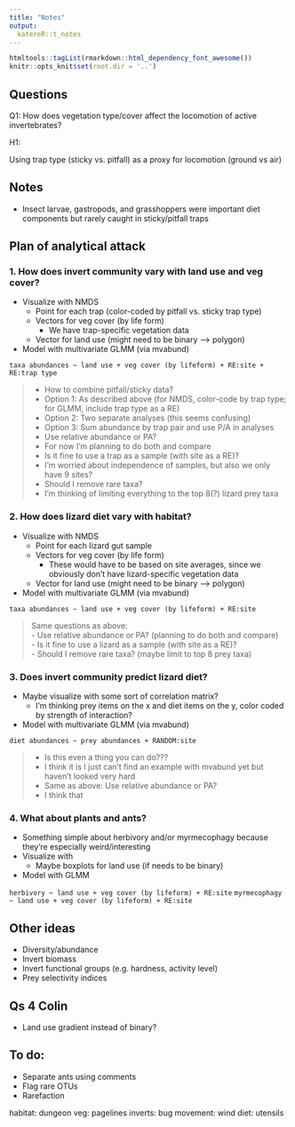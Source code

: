 ```yaml
---
title: "Notes"
output:
  katereR::t_notes
---
```


```r
htmltools::tagList(rmarkdown::html_dependency_font_awesome())
knitr::opts_knit$set(root.dir = '..')
```

## Questions

Q1: How does vegetation type/cover affect the locomotion of active invertebrates?

H1: 


Using trap type (sticky vs. pitfall) as a proxy for locomotion (ground vs air)


## Notes

- Insect larvae, gastropods, and grasshoppers were important diet components but rarely caught in sticky/pitfall traps

## Plan of analytical attack

### 1. How does invert community vary with land use and veg cover?

- Visualize with NMDS
  - Point for each trap (color-coded by pitfall vs. sticky trap type)
  - Vectors for veg cover (by life form)
    - We have trap-specific vegetation data
  - Vector for land use (might need to be binary --> polygon)
- Model with multivariate GLMM (via mvabund)

`taxa abundances ~ land use + veg cover (by lifeform) + RE:site + RE:trap type`

> 
- How to combine pitfall/sticky data?  
  - Option 1: As described above (for NMDS, color-code by trap type; for GLMM, include trap type as a RE)  
  - Option 2: Two separate analyses (this seems confusing)  
  - Option 3: Sum abundance by trap pair and use P/A in analyses  
- Use relative abundance or PA?  
  - For now I'm planning to do both and compare  
- Is it fine to use a trap as a sample (with site as a RE)?  
  - I'm worried about independence of samples, but also we only have 9 sites?  
- Should I remove rare taxa?  
  - I'm thinking of limiting everything to the top 8(?) lizard prey taxa

### 2. How does lizard diet vary with habitat?

- Visualize with NMDS
  - Point for each lizard gut sample
  - Vectors for veg cover (by life form)
    - These would have to be based on site averages, since we obviously don't have lizard-specific vegetation data
  - Vector for land use (might need to be binary --> polygon)
- Model with multivariate GLMM (via mvabund)

`taxa abundances ~ land use + veg cover (by lifeform) + RE:site`

> Same questions as above:  
- Use relative abundance or PA? (planning to do both and compare)  
- Is it fine to use a lizard as a sample (with site as a RE)?  
- Should I remove rare taxa?  (maybe limit to top 8 prey taxa)

### 3. Does invert community predict lizard diet?

- Maybe visualize with some sort of correlation matrix?
  - I'm thinking prey items on the x and diet items on the y, color coded by strength of interaction?
- Model with multivariate GLMM (via mvabund)

`diet abundances ~ prey abundances + RANDOM:site`

> 
- Is this even a thing you can do???  
  - I think it is I just can't find an example with mvabund yet but haven't looked very hard  
- Same as above: Use relative abundance or PA?  
  - I think that 

### 4. What about plants and ants?

- Something simple about herbivory and/or myrmecophagy because they're especially weird/interesting
- Visualize with 
  - Maybe boxplots for land use (if needs to be binary)
- Model with GLMM

`herbivory ~ land use + veg cover (by lifeform) + RE:site`
`myrmecophagy ~ land use + veg cover (by lifeform) + RE:site`

## Other ideas

- Diversity/abundance
- Invert biomass
- Invert functional groups (e.g. hardness, activity level)
- Prey selectivity indices

## Qs 4 Colin

- Land use gradient instead of binary?

## To do: 

- Separate ants using comments
- Flag rare OTUs
- Rarefaction

habitat: dungeon
veg: pagelines
inverts: bug
movement: wind
diet: utensils
